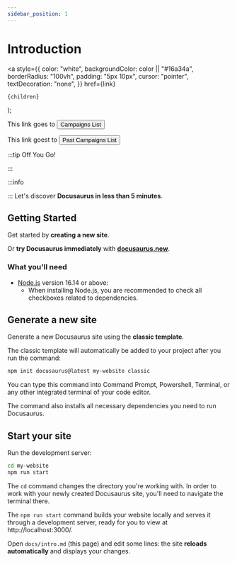 ```yaml
---
sidebar_position: 1
---
```


# Introduction

  <a
    style={{
      color: "white",
      backgroundColor: color || "#16a34a",
      borderRadius: "100vh",
      padding: "5px 10px",
      cursor: "pointer",
      textDecoration: "none",
    }}
    href={link}
  >
    {children}
  </a>
);

This link goes to <Button link="https://app.stackup.dev/campaign_list">Campaigns List</Button>

This link goest to <Button link="https://app.stackup.dev/past_campaign_list" color="#d97706">Past Campaigns List</Button>

:::tip Off You Go!

<QuestButton />

:::

:::info

<QuestButton text="wake up" link="https://www.sofascore.com" />

::: Let's discover **Docusaurus in less than 5 minutes**.

## Getting Started

Get started by **creating a new site**.

Or **try Docusaurus immediately** with **[docusaurus.new](https://docusaurus.new)**.

### What you'll need

- [Node.js](https://nodejs.org/en/download/) version 16.14 or above:
  - When installing Node.js, you are recommended to check all checkboxes related to dependencies.

## Generate a new site

Generate a new Docusaurus site using the **classic template**.

The classic template will automatically be added to your project after you run the command:

```bash
npm init docusaurus@latest my-website classic
```

You can type this command into Command Prompt, Powershell, Terminal, or any other integrated terminal of your code editor.

The command also installs all necessary dependencies you need to run Docusaurus.

## Start your site

Run the development server:

```bash
cd my-website
npm run start
```

The `cd` command changes the directory you're working with. In order to work with your newly created Docusaurus site, you'll need to navigate the terminal there.

The `npm run start` command builds your website locally and serves it through a development server, ready for you to view at http://localhost:3000/.

Open `docs/intro.md` (this page) and edit some lines: the site **reloads automatically** and displays your changes.

